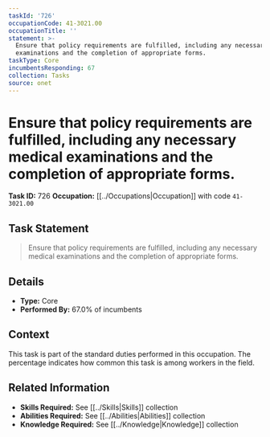 ```yaml
---
taskId: '726'
occupationCode: 41-3021.00
occupationTitle: ''
statement: >-
  Ensure that policy requirements are fulfilled, including any necessary medical
  examinations and the completion of appropriate forms.
taskType: Core
incumbentsResponding: 67
collection: Tasks
source: onet
---
```

# Ensure that policy requirements are fulfilled, including any necessary medical examinations and the completion of appropriate forms.

**Task ID:** 726
**Occupation:** [[../Occupations|Occupation]] with code `41-3021.00`

## Task Statement

> Ensure that policy requirements are fulfilled, including any necessary medical examinations and the completion of appropriate forms.

## Details

- **Type:** Core
- **Performed By:** 67.0% of incumbents

## Context

This task is part of the standard duties performed in this occupation. The percentage indicates how common this task is among workers in the field.

## Related Information

- **Skills Required:** See [[../Skills|Skills]] collection
- **Abilities Required:** See [[../Abilities|Abilities]] collection
- **Knowledge Required:** See [[../Knowledge|Knowledge]] collection
